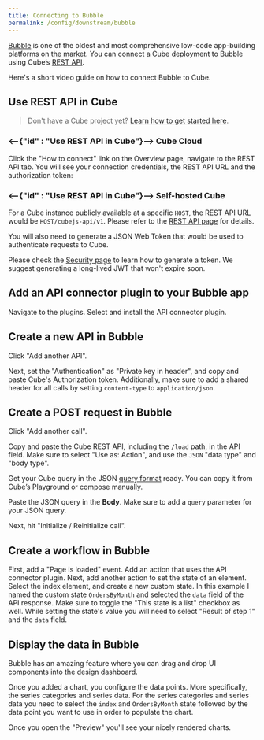 ```yaml
---
title: Connecting to Bubble
permalink: /config/downstream/bubble
---
```


[Bubble](https://bubble.io/) is one of the oldest and most comprehensive
low-code app-building platforms on the market. You can connect a Cube deployment
to Bubble using Cube’s [REST API](https://cube.dev/docs/rest-api).

Here's a short video guide on how to connect Bubble to Cube.

<LoomVideo url="https://www.loom.com/embed/554bee2daa7e42529b8eb4d0494e6674" />

## Use REST API in Cube

> Don't have a Cube project yet?
> [Learn how to get started here](https://cube.dev/docs/getting-started/cloud/overview).

### <--{"id" : "Use REST API in Cube"}--> Cube Cloud

Click the "How to connect" link on the Overview page, navigate to the REST API
tab. You will see your connection credentials, the REST API URL and the
authorization token:

<Screenshot src="https://ucarecdn.com/5e861647-21df-407d-951d-6a88d5ed9f97/" />

### <--{"id" : "Use REST API in Cube"}--> Self-hosted Cube

For a Cube instance publicly available at a specific `HOST`, the REST API URL
would be `HOST/cubejs-api/v1`. Please refer to the
[REST API page](https://cube.dev/docs/rest-api) for details.

You will also need to generate a JSON Web Token that would be used to
authenticate requests to Cube.

Please check the
[Security page](https://cube.dev/docs/security#generating-json-web-tokens-jwt)
to learn how to generate a token. We suggest generating a long-lived JWT that
won't expire soon.

## Add an API connector plugin to your Bubble app

Navigate to the plugins. Select and install the API connector plugin.

## Create a new API in Bubble

Click "Add another API".

<Screenshot src="https://ucarecdn.com/a2e85b6e-b321-40d8-ba56-2dc4b7d7f50b/" />

Next, set the "Authentication" as "Private key in header", and copy and paste
Cube's Authorization token. Additionally, make sure to add a shared header for
all calls by setting `content-type` to `application/json`.

<Screenshot src="https://ucarecdn.com/8bf3d936-1886-4bc0-b6c4-10bb76adb21f/" />

## Create a POST request in Bubble

Click "Add another call".

Copy and paste the Cube REST API, including the `/load` path, in the API field.
Make sure to select "Use as: Action", and use the `JSON` "data type" and "body
type".

<Screenshot src="https://ucarecdn.com/5f857c2f-ba88-40a9-9112-b4368a19b608/" />

Get your Cube query in the JSON
[query format](https://cube.dev/docs/query-format) ready. You can copy it from
Cube’s Playground or compose manually.

Paste the JSON query in the **Body**. Make sure to add a `query` parameter for
your JSON query.

<Screenshot src="https://ucarecdn.com/4e86bc38-56bb-44bc-b99d-6b55bb963761/" />

Next, hit "Initialize / Reinitialize call".

## Create a workflow in Bubble

First, add a "Page is loaded" event. Add an action that uses the API connector
plugin. Next, add another action to set the state of an element. Select the
index element, and create a new custom state. In this example I named the custom
state `OrdersByMonth` and selected the `data` field of the API response. Make
sure to toggle the "This state is a list" checkbox as well. While setting the
state's value you will need to select "Result of step 1" and the `data` field.

<Screenshot src="https://ucarecdn.com/9f7a98e2-6ba8-463b-bbee-059fd29da4ab/" />

## Display the data in Bubble

Bubble has an amazing feature where you can drag and drop UI components into the
design dashboard.

Once you added a chart, you configure the data points. More specifically, the
series categories and series data. For the series categories and series data you
need to select the `index` and `OrdersByMonth` state followed by the data point
you want to use in order to populate the chart.

<Screenshot src="https://ucarecdn.com/c2684ea0-5cad-4fee-9496-e9bc745ea68c/" />

Once you open the "Preview" you'll see your nicely rendered charts.

<Screenshot src="https://ucarecdn.com/1e1790fc-a5ed-4921-b1f1-7cd326ea6932/" />
